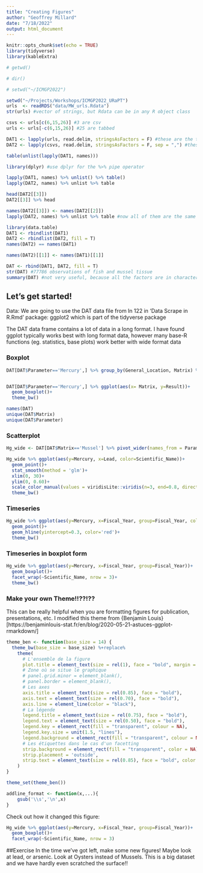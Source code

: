 ```yaml
---
title: "Creating Figures"
author: "Geoffrey Millard"
date: "7/18/2022"
output: html_document
---
```


```r
knitr::opts_chunk$set(echo = TRUE)
library(tidyverse)
library(kableExtra)
```


```r
# getwd()

# dir()

# setwd("~/ICMGP2022")
```


```r
setwd("~/Projects/Workshops/ICMGP2022_URaPT")
urls  <- readRDS("data/MW_urls.Rdata")
str(urls) #vector of strings, but Rdata can be in any R object class
```


```r
csvs <- urls[c(6,15,26)] #3 are csv
urls <- urls[-c(6,15,26)] #25 are tabbed

DAT1 <- lapply(urls, read.delim, stringsAsFactors = F) #these are the tab-delimited files
DAT2 <- lapply(csvs, read.delim, stringsAsFactors = F, sep = ",") #these are comma-separated

table(unlist(lapply(DAT1, names)))

library(dplyr) #use dplyr for the %>% pipe operator

lapply(DAT1, names) %>% unlist() %>% table() 
lapply(DAT2, names) %>% unlist %>% table 

head(DAT2[[3]])
DAT2[[3]] %>% head

names(DAT2[[3]]) <- names(DAT2[[2]])
lapply(DAT2, names) %>% unlist %>% table #now all of them are the same

library(data.table)
DAT1 <- rbindlist(DAT1)
DAT2 <- rbindlist(DAT2, fill = T)
names(DAT2) == names(DAT1) 

names(DAT2)[[1]] <- names(DAT1)[[1]]

DAT <- rbind(DAT1, DAT2, fill = T)
str(DAT) #77786 observations of fish and mussel tissue
summary(DAT) #not very useful, because all the factors are in character class
```


## Let's get started!
Data: We are going to use the DAT data file from ln 122 in 'Data Scrape in R.Rmd'
package: ggplot2 which is part of the tidyverse package

The DAT data frame contains a lot of data in a long format.  I have found ggplot typically works best with long format data, however many base-R functions (eg. statistics, base plots) work better with wide format data


### Boxplot

```r

 
DAT[DAT$Parameter=='Mercury',] %>% group_by(General_Location, Matrix) %>% summarize(n=n(), mean=mean(Result), sd=sd(Result)) %>% kable() %>% kable_styling(bootstrap_options = c('striped', 'hover'), full_width = F)


DAT[DAT$Parameter=='Mercury',] %>% ggplot(aes(x= Matrix, y=Result))+
  geom_boxplot()+
  theme_bw()

names(DAT)
unique(DAT$Matrix)
unique(DAT$Parameter)
```

### Scatterplot

```r
Hg_wide <- DAT[DAT$Matrix=='Mussel'] %>% pivot_wider(names_from = Parameter, values_from = Result)

Hg_wide %>% ggplot(aes(y=Mercury, x=Lead, color=Scientific_Name))+
  geom_point()+
  stat_smooth(method = 'glm')+
  xlim(0, 30)+
  ylim(0, 0.60)+
  scale_color_manual(values = viridisLite::viridis(n=3, end=0.8, direction = -1))+
  theme_bw()
```

### Timeseries

```r
Hg_wide %>% ggplot(aes(y=Mercury, x=Fiscal_Year, group=Fiscal_Year, color = Scientific_Name))+
  geom_point()+
  geom_hline(yintercept=0.3, color='red')+
  theme_bw()
```

### Timeseries in boxplot form

```r
Hg_wide %>% ggplot(aes(y=Mercury, x=Fiscal_Year, group=Fiscal_Year))+
  geom_boxplot()+
  facet_wrap(~Scientific_Name, nrow = 3)+
  theme_bw()
```

### Make your own Theme!!??!??

This can be really helpful when you are formatting figures for publication, presentations, etc.  I modified this theme from {Benjamin Louis}[https://benjaminlouis-stat.fr/en/blog/2020-05-21-astuces-ggplot-rmarkdown/]

```r
theme_ben <- function(base_size = 14) {
  theme_bw(base_size = base_size) %+replace%
    theme(
      # L'ensemble de la figure
      plot.title = element_text(size = rel(1), face = "bold", margin = margin(0,0,5,0), hjust = 0),
      # Zone où se situe le graphique
      # panel.grid.minor = element_blank(),
      # panel.border = element_blank(),
      # Les axes
      axis.title = element_text(size = rel(0.85), face = "bold"),
      axis.text = element_text(size = rel(0.70), face = "bold"),
      axis.line = element_line(color = "black"),
      # La légende
      legend.title = element_text(size = rel(0.75), face = "bold"),
      legend.text = element_text(size = rel(0.50), face = "bold"),
      legend.key = element_rect(fill = "transparent", colour = NA),
      legend.key.size = unit(1.5, "lines"),
      legend.background = element_rect(fill = "transparent", colour = NA),
      # Les étiquettes dans le cas d'un facetting
      strip.background = element_rect(fill = "transparent", color = NA),
      strip.placement = 'outside',
      strip.text = element_text(size = rel(0.85), face = "bold", color = "Black", margin = margin(5,0,5,0))
    )
}

theme_set(theme_ben())

addline_format <- function(x,...){
    gsub('\\s','\n',x)
}
```

Check out how it changed this figure:

```r
Hg_wide %>% ggplot(aes(y=Mercury, x=Fiscal_Year, group=Fiscal_Year))+
  geom_boxplot()+
  facet_wrap(~Scientific_Name, nrow = 3)
```

##Exercise
In the time we've got left, make some new figures!  Maybe look at lead, or arsenic.  Look at Oysters instead of Mussels.  This is a big dataset and we have hardly even scratched the surface!!
